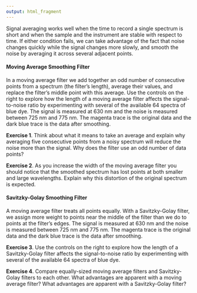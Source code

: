 ```yaml
---
output: html_fragment
---
```


<!-- The following script makes it possible to use the mhchem -->
<!-- latex package in a .Rmd file and to knit it into an .html file -->
<!-- the font size is scaled to 90% to match text -->

<!-- ```{=html} -->
<!-- <script type="text/x-mathjax-config"> -->
<!-- MathJax.Hub.Config({ -->
<!--   TeX: { -->
<!--     extensions: ["[Contrib]/mhchem/mhchem.js"] -->
<!-- } -->
<!-- }); -->
<!-- MathJax.Hub.Config({  -->
<!--         "HTML-CSS": { scale: 90 },  -->
<!--         SVG: { linebreaks: { automatic:true } },  -->
<!--  }); -->
<!-- </script> -->
<!-- ``` -->

<!-- text for activity 4 -->

Signal averaging works well when the time to record a single spectrum is short and when the sample and the instrument are stable with respect to time. If either condition fails, we can take advantage of the fact that noise changes quickly while the signal changes more slowly, and smooth the noise by averaging it across several adjacent points.

#### Moving Average Smoothing Filter

In a moving average filter we add together an odd number of consecutive points from a spectrum (the filter's length), average their values, and replace the filter's middle point with this average. Use the controls on the right to explore how the length of a moving average filter affects the signal-to-noise ratio by experimenting with several of the available 64 spectra of blue dye. The signal is measured at 630 nm and the noise is measured between 725 nm and 775 nm. The magenta trace is the original data and the dark blue trace is the data after smoothing.

**Exercise 1**. Think about what it means to take an average and explain why averaging five consecutive points from a noisy spectrum will reduce the noise more than the signal. Why does the filter use an odd number of data points?

**Exercise 2**. As you increase the width of the moving average filter you should notice that the smoothed spectrum has lost points at both smaller and large wavelengths. Explain why this distortion of the original spectrum is expected.

#### Savitzky-Golay Smoothing Filter

A moving average filter treats all points equally. With a Savitzky-Golay filter, we assign more weight to points near the middle of the filter than we do to points at the filter's edges. The signal is measured at 630 nm and the noise is measured between 725 nm and 775 nm. The magenta trace is the original data and the dark blue trace is the data after smoothing.

**Exercise 3**. Use the controls on the right to explore how the length of a Savitzky-Golay filter affects the signal-to-noise ratio by experimenting with several of the available 64 spectra of blue dye.

**Exercise 4**. Compare equally-sized moving average filters and Savitzky-Golay filters to each other. What advantages are apparent with a moving average filter? What advantages are apparent with a Savitzky-Golay filter?
